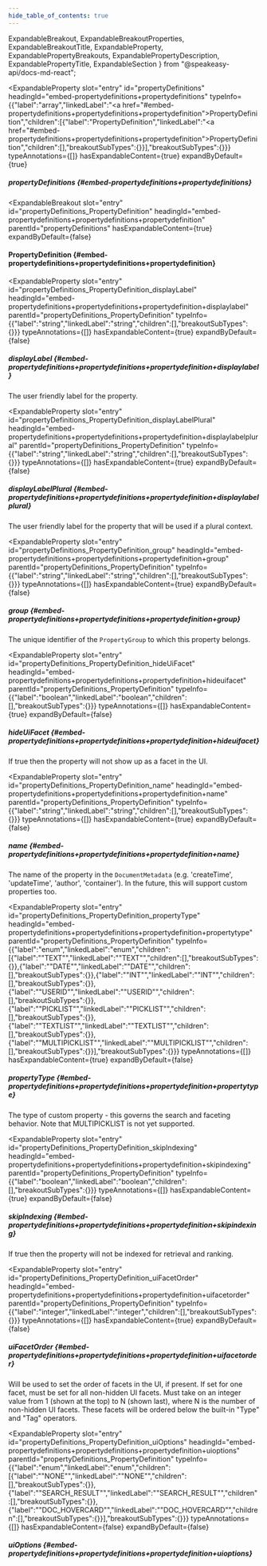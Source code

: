 ```yaml
---
hide_table_of_contents: true
---
```

  ExpandableBreakout,
  ExpandableBreakoutProperties,
  ExpandableBreakoutTitle,
  ExpandableProperty,
  ExpandablePropertyBreakouts,
  ExpandablePropertyDescription,
  ExpandablePropertyTitle,
  ExpandableSection
} from "@speakeasy-api/docs-md-react";

<ExpandableSection>

<ExpandableProperty
  slot="entry"
  id="propertyDefinitions"
  headingId="embed-propertydefinitions+propertydefinitions"
  typeInfo={{"label":"array","linkedLabel":"<a href=\"#embed-propertydefinitions+propertydefinitions+propertydefinition\">PropertyDefinition</a>","children":[{"label":"PropertyDefinition","linkedLabel":"<a href=\"#embed-propertydefinitions+propertydefinitions+propertydefinition\">PropertyDefinition</a>","children":[],"breakoutSubTypes":{}}],"breakoutSubTypes":{}}}
  typeAnnotations={[]}
  hasExpandableContent={true}
  expandByDefault={true}
>

<ExpandablePropertyTitle slot="title">

##### propertyDefinitions \{#embed-propertydefinitions+propertydefinitions\}

</ExpandablePropertyTitle>

<ExpandablePropertyBreakouts slot="breakouts">

<ExpandableBreakout
  slot="entry"
  id="propertyDefinitions_PropertyDefinition"
  headingId="embed-propertydefinitions+propertydefinitions+propertydefinition"
  parentId="propertyDefinitions"
  hasExpandableContent={true}
  expandByDefault={false}
>

<ExpandableBreakoutTitle slot="title">

#### PropertyDefinition \{#embed-propertydefinitions+propertydefinitions+propertydefinition\}

</ExpandableBreakoutTitle>

<ExpandableBreakoutProperties slot="properties">

<ExpandableProperty
  slot="entry"
  id="propertyDefinitions_PropertyDefinition_displayLabel"
  headingId="embed-propertydefinitions+propertydefinitions+propertydefinition+displaylabel"
  parentId="propertyDefinitions_PropertyDefinition"
  typeInfo={{"label":"string","linkedLabel":"string","children":[],"breakoutSubTypes":{}}}
  typeAnnotations={[]}
  hasExpandableContent={true}
  expandByDefault={false}
>

<ExpandablePropertyTitle slot="title">

##### displayLabel \{#embed-propertydefinitions+propertydefinitions+propertydefinition+displaylabel\}

</ExpandablePropertyTitle>

<ExpandablePropertyDescription slot="description">

The user friendly label for the property.

</ExpandablePropertyDescription>

</ExpandableProperty>

<ExpandableProperty
  slot="entry"
  id="propertyDefinitions_PropertyDefinition_displayLabelPlural"
  headingId="embed-propertydefinitions+propertydefinitions+propertydefinition+displaylabelplural"
  parentId="propertyDefinitions_PropertyDefinition"
  typeInfo={{"label":"string","linkedLabel":"string","children":[],"breakoutSubTypes":{}}}
  typeAnnotations={[]}
  hasExpandableContent={true}
  expandByDefault={false}
>

<ExpandablePropertyTitle slot="title">

##### displayLabelPlural \{#embed-propertydefinitions+propertydefinitions+propertydefinition+displaylabelplural\}

</ExpandablePropertyTitle>

<ExpandablePropertyDescription slot="description">

The user friendly label for the property that will be used if a plural context.

</ExpandablePropertyDescription>

</ExpandableProperty>

<ExpandableProperty
  slot="entry"
  id="propertyDefinitions_PropertyDefinition_group"
  headingId="embed-propertydefinitions+propertydefinitions+propertydefinition+group"
  parentId="propertyDefinitions_PropertyDefinition"
  typeInfo={{"label":"string","linkedLabel":"string","children":[],"breakoutSubTypes":{}}}
  typeAnnotations={[]}
  hasExpandableContent={true}
  expandByDefault={false}
>

<ExpandablePropertyTitle slot="title">

##### group \{#embed-propertydefinitions+propertydefinitions+propertydefinition+group\}

</ExpandablePropertyTitle>

<ExpandablePropertyDescription slot="description">

The unique identifier of the `PropertyGroup` to which this property belongs.

</ExpandablePropertyDescription>

</ExpandableProperty>

<ExpandableProperty
  slot="entry"
  id="propertyDefinitions_PropertyDefinition_hideUiFacet"
  headingId="embed-propertydefinitions+propertydefinitions+propertydefinition+hideuifacet"
  parentId="propertyDefinitions_PropertyDefinition"
  typeInfo={{"label":"boolean","linkedLabel":"boolean","children":[],"breakoutSubTypes":{}}}
  typeAnnotations={[]}
  hasExpandableContent={true}
  expandByDefault={false}
>

<ExpandablePropertyTitle slot="title">

##### hideUiFacet \{#embed-propertydefinitions+propertydefinitions+propertydefinition+hideuifacet\}

</ExpandablePropertyTitle>

<ExpandablePropertyDescription slot="description">

If true then the property will not show up as a facet in the UI.

</ExpandablePropertyDescription>

</ExpandableProperty>

<ExpandableProperty
  slot="entry"
  id="propertyDefinitions_PropertyDefinition_name"
  headingId="embed-propertydefinitions+propertydefinitions+propertydefinition+name"
  parentId="propertyDefinitions_PropertyDefinition"
  typeInfo={{"label":"string","linkedLabel":"string","children":[],"breakoutSubTypes":{}}}
  typeAnnotations={[]}
  hasExpandableContent={true}
  expandByDefault={false}
>

<ExpandablePropertyTitle slot="title">

##### name \{#embed-propertydefinitions+propertydefinitions+propertydefinition+name\}

</ExpandablePropertyTitle>

<ExpandablePropertyDescription slot="description">

The name of the property in the `DocumentMetadata` (e.g. 'createTime', 'updateTime', 'author', 'container'). In the future, this will support custom properties too.

</ExpandablePropertyDescription>

</ExpandableProperty>

<ExpandableProperty
  slot="entry"
  id="propertyDefinitions_PropertyDefinition_propertyType"
  headingId="embed-propertydefinitions+propertydefinitions+propertydefinition+propertytype"
  parentId="propertyDefinitions_PropertyDefinition"
  typeInfo={{"label":"enum","linkedLabel":"enum","children":[{"label":"\"TEXT\"","linkedLabel":"\"TEXT\"","children":[],"breakoutSubTypes":{}},{"label":"\"DATE\"","linkedLabel":"\"DATE\"","children":[],"breakoutSubTypes":{}},{"label":"\"INT\"","linkedLabel":"\"INT\"","children":[],"breakoutSubTypes":{}},{"label":"\"USERID\"","linkedLabel":"\"USERID\"","children":[],"breakoutSubTypes":{}},{"label":"\"PICKLIST\"","linkedLabel":"\"PICKLIST\"","children":[],"breakoutSubTypes":{}},{"label":"\"TEXTLIST\"","linkedLabel":"\"TEXTLIST\"","children":[],"breakoutSubTypes":{}},{"label":"\"MULTIPICKLIST\"","linkedLabel":"\"MULTIPICKLIST\"","children":[],"breakoutSubTypes":{}}],"breakoutSubTypes":{}}}
  typeAnnotations={[]}
  hasExpandableContent={true}
  expandByDefault={false}
>

<ExpandablePropertyTitle slot="title">

##### propertyType \{#embed-propertydefinitions+propertydefinitions+propertydefinition+propertytype\}

</ExpandablePropertyTitle>

<ExpandablePropertyDescription slot="description">

The type of custom property - this governs the search and faceting behavior. Note that MULTIPICKLIST is not yet supported.

</ExpandablePropertyDescription>

</ExpandableProperty>

<ExpandableProperty
  slot="entry"
  id="propertyDefinitions_PropertyDefinition_skipIndexing"
  headingId="embed-propertydefinitions+propertydefinitions+propertydefinition+skipindexing"
  parentId="propertyDefinitions_PropertyDefinition"
  typeInfo={{"label":"boolean","linkedLabel":"boolean","children":[],"breakoutSubTypes":{}}}
  typeAnnotations={[]}
  hasExpandableContent={true}
  expandByDefault={false}
>

<ExpandablePropertyTitle slot="title">

##### skipIndexing \{#embed-propertydefinitions+propertydefinitions+propertydefinition+skipindexing\}

</ExpandablePropertyTitle>

<ExpandablePropertyDescription slot="description">

If true then the property will not be indexed for retrieval and ranking.

</ExpandablePropertyDescription>

</ExpandableProperty>

<ExpandableProperty
  slot="entry"
  id="propertyDefinitions_PropertyDefinition_uiFacetOrder"
  headingId="embed-propertydefinitions+propertydefinitions+propertydefinition+uifacetorder"
  parentId="propertyDefinitions_PropertyDefinition"
  typeInfo={{"label":"integer","linkedLabel":"integer","children":[],"breakoutSubTypes":{}}}
  typeAnnotations={[]}
  hasExpandableContent={true}
  expandByDefault={false}
>

<ExpandablePropertyTitle slot="title">

##### uiFacetOrder \{#embed-propertydefinitions+propertydefinitions+propertydefinition+uifacetorder\}

</ExpandablePropertyTitle>

<ExpandablePropertyDescription slot="description">

Will be used to set the order of facets in the UI, if present. If set for one facet, must be set for all non-hidden UI facets. Must take on an integer value from 1 (shown at the top) to N (shown last), where N is the number of non-hidden UI facets. These facets will be ordered below the built-in "Type" and "Tag" operators.

</ExpandablePropertyDescription>

</ExpandableProperty>

<ExpandableProperty
  slot="entry"
  id="propertyDefinitions_PropertyDefinition_uiOptions"
  headingId="embed-propertydefinitions+propertydefinitions+propertydefinition+uioptions"
  parentId="propertyDefinitions_PropertyDefinition"
  typeInfo={{"label":"enum","linkedLabel":"enum","children":[{"label":"\"NONE\"","linkedLabel":"\"NONE\"","children":[],"breakoutSubTypes":{}},{"label":"\"SEARCH_RESULT\"","linkedLabel":"\"SEARCH_RESULT\"","children":[],"breakoutSubTypes":{}},{"label":"\"DOC_HOVERCARD\"","linkedLabel":"\"DOC_HOVERCARD\"","children":[],"breakoutSubTypes":{}}],"breakoutSubTypes":{}}}
  typeAnnotations={[]}
  hasExpandableContent={false}
  expandByDefault={false}
>

<ExpandablePropertyTitle slot="title">

##### uiOptions \{#embed-propertydefinitions+propertydefinitions+propertydefinition+uioptions\}

</ExpandablePropertyTitle>

</ExpandableProperty>

</ExpandableBreakoutProperties>

</ExpandableBreakout>

</ExpandablePropertyBreakouts>

</ExpandableProperty>

</ExpandableSection>